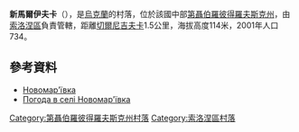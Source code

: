 {{coord|48|4|12|N|34|19|25|E|scale:30000_region:UA|display=title}}

'''新馬爾伊夫卡'''（{{lang-uk|Новомар'ївка}}），是[[烏克蘭|烏克蘭]]的村落，位於該國中部[[第聶伯羅彼得羅夫斯克州|第聶伯羅彼得羅夫斯克州]]，由[[索洛涅區|索洛涅區]]負責管轄，距離[[切爾尼吉夫卡_(索洛涅區)|切爾尼吉夫卡]]1.5公里，海拔高度114米，2001年人口734。

==參考資料==
* [http://gska2.rada.gov.ua/pls/z7502/A005?rdat1=06.12.2007&rf7571=6464 Новомар'ївка]{{dead link|date=2018年3月 |bot=InternetArchiveBot |fix-attempted=yes }}
* [http://weather.in.ua/ua/dnepropetrovskaja/17710 Погода в селі Новомар'ївка] {{Wayback|url=http://weather.in.ua/ua/dnepropetrovskaja/17710 |date=20160607144540 }}

{{DEFAULTSORT:Новомар'ївка}}
[[Category:第聶伯羅彼得羅夫斯克州村落|Category:第聶伯羅彼得羅夫斯克州村落]]
[[Category:索洛涅區村落|Category:索洛涅區村落]]


{{Dnipropetrovsk-geo-stub}}